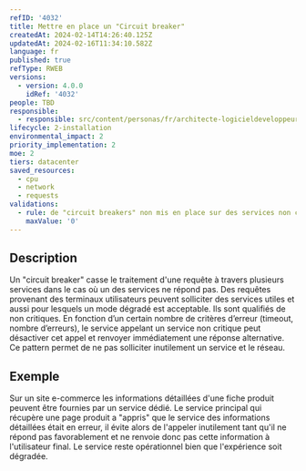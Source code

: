 ```yaml
---
refID: '4032'
title: Mettre en place un "Circuit breaker"
createdAt: 2024-02-14T14:26:40.125Z
updatedAt: 2024-02-16T11:34:10.582Z
language: fr
published: true
refType: RWEB
versions:
  - version: 4.0.0
    idRef: '4032'
people: TBD
responsible:
  - responsible: src/content/personas/fr/architecte-logicieldeveloppeur.mdx
lifecycle: 2-installation
environmental_impact: 2
priority_implementation: 2
moe: 2
tiers: datacenter
saved_resources:
  - cpu
  - network
  - requests
validations:
  - rule: de "circuit breakers" non mis en place sur des services non critiques
    maxValue: '0'
---
```


## Description

Un "circuit breaker" casse le traitement d'une requête à travers plusieurs services dans le cas où un des services ne répond pas.
Des requêtes provenant des terminaux utilisateurs peuvent solliciter des services utiles et aussi pour lesquels un mode dégradé est acceptable.
Ils sont qualifiés de non critiques.
En fonction d’un certain nombre de critères d’erreur (timeout, nombre d’erreurs), le service appelant un service non critique
peut désactiver cet appel et renvoyer immédiatement une réponse alternative.
Ce pattern permet de ne pas solliciter inutilement un service et le réseau.

## Exemple

Sur un site e-commerce les informations détaillées d'une fiche produit peuvent être fournies par un service dédié.
Le service principal qui récupère une page produit a "appris" que le service des informations détaillées était en erreur, il évite alors
de l'appeler inutilement tant qu'il ne répond pas favorablement et ne renvoie donc pas cette information à l'utilisateur final.
Le service reste opérationnel bien que l'expérience soit dégradée.
